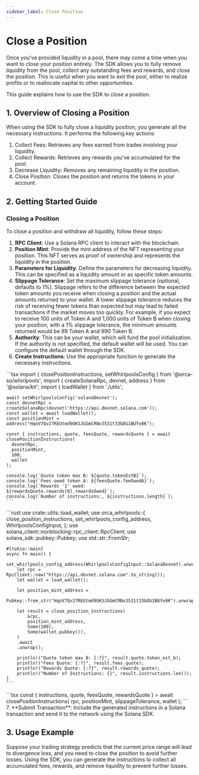 ```yaml
---
sidebar_label: Close Position
---
```


# Close a Position
Once you've provided liquidity in a pool, there may come a time when you want to close your position entirely. The SDK allows you to fully remove liquidity from the pool, collect any outstanding fees and rewards, and close the position. This is useful when you want to exit the pool, either to realize profits or to reallocate capital to other opportunities.

This guide explains how to use the SDK to close a position.

## 1. Overview of Closing a Position
When using the SDK to fully close a liquidity position, you generate all the necessary instructions. It performs the following key actions:

1. Collect Fees: Retrieves any fees earned from trades involving your liquidity.
2. Collect Rewards: Retrieves any rewards you've accumulated for the pool.
3. Decrease Liquidity: Removes any remaining liquidity in the position.
4. Close Position: Closes the position and returns the tokens in your account.


## 2. Getting Started Guide
### Closing a Position
To close a position and withdraw all liquidity, follow these steps:
1. **RPC Client**: Use a Solana RPC client to interact with the blockchain.
2. **Position Mint**: Provide the mint address of the NFT representing your position. This NFT serves as proof of ownership and represents the liquidity in the position.
3. **Parameters for Liquidity**: Define the parameters for decreasing liquidity. This can be specified as a liquidity amount or as specific token amounts.
4. **Slippage Tolerance**: Set the maximum slippage tolerance (optional, defaults to 1%). Slippage refers to the difference between the expected token amounts you receive when closing a position and the actual amounts returned to your wallet. A lower slippage tolerance reduces the risk of receiving fewer tokens than expected but may lead to failed transactions if the market moves too quickly. For example, if you expect to receive 100 units of Token A and 1,000 units of Token B when closing your position, with a 1% slippage tolerance, the minimum amounts returned would be 99 Token A and 990 Token B.
5. **Authority**: This can be your wallet, which will fund the pool initialization. If the authority is not specified, the default wallet will be used. You can configure the default wallet through the SDK.
6. **Create Instructions**: Use the appropriate function to generate the necessary instructions.
<Tabs groupId="programming-languages">
  <TabItem value="ts" label="Typescript" default>
    ```tsx
    import { closePositionInstructions, setWhirlpoolsConfig } from '@orca-so/whirlpools';
    import { createSolanaRpc, devnet, address } from '@solana/kit';
    import { loadWallet } from './utils';

    await setWhirlpoolsConfig('solanaDevnet');
    const devnetRpc = createSolanaRpc(devnet('https://api.devnet.solana.com'));
    const wallet = await loadWallet();
    const positionMint = address("HqoV7Qv27REUtmd9UKSJGGmCRNx3531t33bDG1BUfo9K");

    const { instructions, quote, feesQuote, rewardsQuote } = await closePositionInstructions(
      devnetRpc,
      positionMint,
      100,
      wallet
    );

    console.log(`Quote token max B: ${quote.tokenEstB}`);
    console.log(`Fees owed token A: ${feesQuote.feeOwedA}`);
    console.log(`Rewards '1' owed: ${rewardsQuote.rewards[0].rewardsOwed}`);
    console.log(`Number of instructions:, ${instructions.length}`);
    ```
  </TabItem>
  <TabItem value="rust" label="Rust">
    ```rust
    use crate::utils::load_wallet;
    use orca_whirlpools::{
        close_position_instructions, set_whirlpools_config_address, WhirlpoolsConfigInput,
    };
    use solana_client::nonblocking::rpc_client::RpcClient;
    use solana_sdk::pubkey::Pubkey;
    use std::str::FromStr;

    #[tokio::main]
    async fn main() {
        set_whirlpools_config_address(WhirlpoolsConfigInput::SolanaDevnet).unwrap();
        let rpc = RpcClient::new("https://api.devnet.solana.com".to_string());
        let wallet = load_wallet();

        let position_mint_address =
            Pubkey::from_str("HqoV7Qv27REUtmd9UKSJGGmCRNx3531t33bDG1BUfo9K").unwrap();

        let result = close_position_instructions(
            &rpc,
            position_mint_address,
            Some(100),
            Some(wallet.pubkey()),
        )
        .await
        .unwrap();

        println!("Quote token max B: {:?}", result.quote.token_est_b);
        println!("Fees Quote: {:?}", result.fees_quote);
        println!("Rewards Quote: {:?}", result.rewards_quote);
        println!("Number of Instructions: {}", result.instructions.len());
    }
    ```
  </TabItem>
</Tabs>
  ```tsx
  const { instructions, quote, feesQuote, rewardsQuote } = await closePositionInstructions(
    rpc,
    positionMint,
    slippageTolerance,
    wallet
  );
  ```
7. **Submit Transaction**: Include the generated instructions in a Solana transaction and send it to the network using the Solana SDK.

## 3. Usage Example
Suppose your trading strategy predicts that the current price range will lead to divergence loss, and you need to close the position to avoid further losses. Using the SDK, you can generate the instructions to collect all accumulated fees, rewards, and remove liquidity to prevent further losses.
